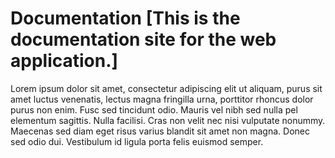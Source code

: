 # Documentation [This is the documentation site for the web application.]

Lorem ipsum dolor sit amet, consectetur adipiscing elit ut aliquam, purus sit amet luctus venenatis, lectus magna fringilla urna, porttitor rhoncus dolor purus non enim. Fusc sed tincidunt odio. Mauris vel nibh sed nulla pel elementum sagittis. Nulla facilisi. Cras non velit nec nisi vulputate nonummy. Maecenas sed diam eget risus varius blandit sit amet non magna. Donec sed odio dui. Vestibulum id ligula porta felis euismod semper.
